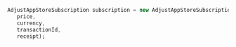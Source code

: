 ```dart
AdjustAppStoreSubscription subscription = new AdjustAppStoreSubscription(
   price,
   currency,
   transactionId,
   receipt);
```

